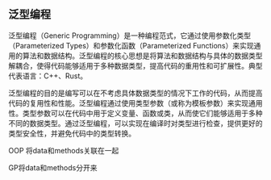 
## 泛型编程

泛型编程（Generic Programming）是一种编程范式，它通过使用参数化类型（Parameterized Types）和参数化函数（Parameterized Functions）来实现通用的算法和数据结构。泛型编程的核心思想是将算法和数据结构与具体的数据类型解耦合，使得代码能够适用于多种数据类型，提高代码的重用性和可扩展性。典型代表语言：C++、Rust。

泛型编程的目的是编写可以在不考虑具体数据类型的情况下工作的代码，从而提高代码的复用性和性能。泛型编程通过使用类型参数（或称为模板参数）来实现通用性。类型参数可以在代码中用于定义变量、函数或类，从而使它们能够适用于多种不同的数据类型。通过泛型编程，可以实现在编译时对类型进行检查，提供更好的类型安全性，并避免代码中的类型转换。

OOP 将data和methods关联在一起

GP将data和methods分开来